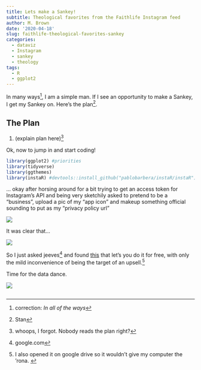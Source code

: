```yaml
---
title: Lets make a Sankey!
subtitle: Theological favorites from the Faithlife Instagram feed
author: M. Brown
date: '2020-04-18'
slug: faithlife-theological-favorites-sankey
categories:
  - dataviz
  - Instagram
  - sankey
  - theology
tags:
  - R
  - ggplot2 
---
```


In many ways^[correction: *In all of the ways*], I am a simple man. If I see an opportunity to make a Sankey, I get my Sankey on. Here's the plan^[Stan]. 

## The Plan 

1. (explain plan here)^[whoops, I forgot. Nobody reads the plan right?]


Ok, now to jump in and start coding! 


```r
library(ggplot2) #priorities 
library(tidyverse)
library(ggthemes)
library(instaR) #devtools::install_github("pablobarbera/instaR/instaR")


```


... okay after horsing around for a bit trying to get an access token for Instagram's API and being very sketchily asked to pretend to be a "business", upload a pic of my "app icon" and makeup something official sounding to put as my "privacy policy url"

![](https://media.giphy.com/media/o9qT6CP4XyICY/giphy.gif)

It was clear that... 

![](https://media.giphy.com/media/Her8HwkH9Fa3S/source.gif)


So I just asked jeeves^[google.com] and found [this](https://exportgram.com/) that let's you do it for free, with only the mild inconvenience of being the target of an upsell.^[I also opened it on google drive so it wouldn't give my computer the 'rona. ] 


Time for the data dance. 

![](https://media.giphy.com/media/adKO5QfPWW3bq/giphy.gif)


```r


```


